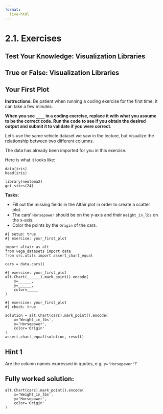 ```yaml
---
format:
  live-html
---
```


<script src='../../src/quiz.js'></script>  <!-- Only needed once per page -->

# 2.1. Exercises

## Test Your Knowledge: Visualization Libraries

<div id='mcq1'></div> <!-- The quiz will be inserted here -->
<script>
    generateQuiz(
        'mcq1', // Must be unique and match the ID above
        'Question 1',  // Question title
        'What is another way of describing high-level visualization libraries?',  // Question/statement text
        { // Option: Explanation
        'Imperative': 'This is low-level plotting',
        'Declarative': '',
        'Immediate': 'This isn’t quite right. We made this part up!',
        'Definitive': 'This isn’t quite right. We made this part up!'
        },
        'Declarative',  // Correction answer
    );
</script>


<div id='mcq2'></div> <!-- The quiz will be inserted here -->
<script>
    generateQuiz(
        'mcq2', // Must be unique and match the ID above
        'Question 2',  // Question title
        'What kind of components are combined in declarative plotting to create visualizations?',  // Question/statement text
        { // Option: Explanation
        'Dictionary Keys': 'This refers to a data structure, not a plotting structure.<br>',
        'Block Components': 'Consider a more language-oriented approach.',
        'Grammatical Components': '',
        'Grouping Components': 'This term does not have a clear definition—we made it up!'
        },
        'Grammatical Components',  // Correct answer
    );
</script>

## True or False: Visualization Libraries

<div id='mcq3'></div> <!-- The quiz will be inserted here -->
<script>
    generateQuiz(
        'mcq3', // Must be unique and match the ID above
        'True or False',  // Question title
        'A low-level visualization library focuses on plot construction details.',  // Question/statement text
        { // Option: Explanation
        'True': '',
        'False': 'Hmmm. It’s possible you got mixed up with high-level visualization',
        },
        'True',  // Correct answer
    );
</script>

<div id='mcq4'></div> <!-- The quiz will be inserted here -->
<script>
    generateQuiz(
        'mcq4', // Must be unique and match the ID above
        'True of False',  // Question title
        'A high-level visualization library focuses on data and relationships.',  // Question/statement text
        { // Option: Explanation
        'True': '',
        'False': 'High-level visualization libraries concentrate on the data and the relationships between them. ',
        },
        'True',  // Correct answer
    );
</script>

## Your First Plot

**Instructions:**
Be patient when running a coding exercise for the first time, it can take a few minutes.

**When you see `____` in a coding exercise, replace it with what you assume to be the correct code. Run the code to see if you obtain the desired output
and submit it to validate if you were correct.**


Let's use the same vehicle dataset we saw in the lecture, but visualize the relationship between two different columns.

The data has already been imported for you in this exercise.

Here is what it looks like:

```webr
data(iris)
head(iris)
```


<script type="module">
  import { webR } from "https://webr.r-wasm.org/latest/webr.mjs";

  globalThis.webR = new webR();
  await globalThis.webR.init();

  await webR.installPackages(["neotoma2"], {
    repos: ["https://sedv8808.github.io/trial/webr_repo"]
  });
</script>


```webr
library(neotoma2)
get_sites(24)
```

**Tasks:**<br>

- Fill out the missing fields in the Altair plot in order to create a scatter plot.<br>
- The cars' `Horsepower` should be on the y-axis and their `Weight_in_lbs` on the x-axis.<br>
- Color the points by the `Origin` of the cars.



```pyodide
#| setup: true
#| exercise: your_first_plot

import altair as alt
from vega_datasets import data
from src.utils import assert_chart_equal

cars = data.cars()
```

```pyodide
#| exercise: your_first_plot
alt.Chart(______).mark_point().encode(
    x=______,
    y=______,
    color=_____
)
```

```pyodide
#| exercise: your_first_plot
#| check: true

solution = alt.Chart(cars).mark_point().encode(
    x='Weight_in_lbs',
    y='Horsepower',
    color='Origin'
)
assert_chart_equal(solution, result)
```

:::: { .hint exercise="your_first_plot"}
::: { .callout-note collapse="false"}

## Hint 1

Are the column names expressed in quotes, e.g. `y='Horsepower'`?

:::
::::

:::: { .solution exercise="your_first_plot" }
::: { .callout-tip collapse="false"}

## Fully worked solution:

```pyodide
alt.Chart(cars).mark_point().encode(
    x='Weight_in_lbs',
    y='Horsepower',
    color='Origin'
)
```

:::
::::
